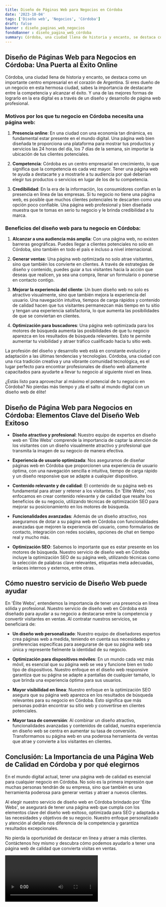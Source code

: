 ```yaml
---
title: Diseño de Páginas Web para Negocios en Córdoba
date: '2023-10-04'
tags: ['Diseño web', 'Negocios', 'Córdoba']
draft: false
banner : diseño_paginas_web_negocios
fondoBanner : diseño_pagina_web_córdoba
summary: Córdoba, una ciudad llena de historia y encanto, se destaca como un importante centro empresarial en el corazón de Argentina. Si eres dueño de un negocio en esta hermosa ciudad, sabes la importancia de destacarte entre la competencia y alcanzar el éxito. Y una de las mejores formas de lograrlo en la era digital es a través de un diseño y desarrollo de página web profesional.
---
```


## Diseño de Páginas Web para Negocios en Córdoba: Una Puerta al Éxito Online

Córdoba, una ciudad llena de historia y encanto, se destaca como un importante centro empresarial en el corazón de Argentina. Si eres dueño de un negocio en esta hermosa ciudad, sabes la importancia de destacarte entre la competencia y alcanzar el éxito. Y una de las mejores formas de lograrlo en la era digital es a través de un diseño y desarrollo de página web profesional.

### Motivos por los que tu negocio en Córdoba necesita una página web:

1. **Presencia online**: En una ciudad con una economía tan dinámica, es fundamental estar presente en el mundo digital. Una página web bien diseñada te proporciona una plataforma para mostrar tus productos y servicios las 24 horas del día, los 7 días de la semana, sin importar la ubicación de tus clientes potenciales.

2. **Competencia**: Córdoba es un centro empresarial en crecimiento, lo que significa que la competencia es cada vez mayor. Tener una página web te ayuda a destacarte y a mostrarle a tu audiencia por qué deberían elegir tus productos o servicios en lugar de los de tu competencia.

3. **Credibilidad**: En la era de la información, los consumidores confían en la presencia en línea de las empresas. Si tu negocio no tiene una página web, es posible que muchos clientes potenciales te descarten como una opción poco confiable. Una página web profesional y bien diseñada muestra que te tomas en serio tu negocio y le brinda credibilidad a tu marca.

### Beneficios del diseño web para tu negocio en Córdoba:

1. **Alcanzar a una audiencia más amplia**: Con una página web, no existen barreras geográficas. Puedes llegar a clientes potenciales no solo en Córdoba, sino también en todo el país e incluso a nivel internacional.

2. **Generar ventas**: Una página web optimizada no solo atrae visitantes, sino que también los convierte en clientes. A través de estrategias de diseño y contenido, puedes guiar a tus visitantes hacia la acción que deseas que realicen, ya sea una compra, llenar un formulario o ponerse en contacto contigo.

3. **Mejorar la experiencia del cliente**: Un buen diseño web no solo es atractivo visualmente, sino que también mejora la experiencia del usuario. Una navegación intuitiva, tiempos de carga rápidos y contenido de calidad hacen que tus visitantes permanezcan más tiempo en tu sitio y tengan una experiencia satisfactoria, lo que aumenta las posibilidades de que se conviertan en clientes.

4. **Optimización para buscadores**: Una página web optimizada para los motores de búsqueda aumenta las posibilidades de que tu negocio aparezca en los resultados de búsqueda relevantes. Esto te permite aumentar tu visibilidad y atraer tráfico cualificado hacia tu sitio web.

La profesión del diseño y desarrollo web está en constante evolución y adaptación a las últimas tendencias y tecnologías. Córdoba, una ciudad con una rica tradición creativa y una vibrante comunidad tecnológica, es el lugar perfecto para encontrar profesionales de diseño web altamente capacitados para ayudarte a llevar tu negocio al siguiente nivel en línea.

¿Estás listo para aprovechar al máximo el potencial de tu negocio en Córdoba? No pierdas más tiempo y ¡da el salto al mundo digital con un diseño web de élite!

<GifSeo />

<Cta />

## Diseño de Página Web para Negocios en Córdoba: Elementos Clave del Diseño Web Exitoso

- **Diseño atractivo y profesional**: Nuestro equipo de expertos en diseño web en 'Élite Webs' comprende la importancia de captar la atención de los visitantes con un diseño visualmente atractivo y profesional que transmita la imagen de su negocio de manera efectiva.

- **Experiencia de usuario optimizada**: Nos aseguramos de diseñar páginas web en Córdoba que proporcionen una experiencia de usuario óptima, con una navegación sencilla e intuitiva, tiempo de carga rápido y un diseño responsive que se adapte a cualquier dispositivo.

- **Contenido relevante y de calidad**: El contenido de su página web es fundamental para atraer y retener a los visitantes. En 'Élite Webs', nos enfocamos en crear contenido relevante y de calidad que resalte los beneficios de su negocio, utilizando técnicas de optimización SEO para mejorar su posicionamiento en los motores de búsqueda.

- **Funcionalidades avanzadas**: Además de un diseño atractivo, nos aseguramos de dotar a su página web en Córdoba con funcionalidades avanzadas que mejoren la experiencia del usuario, como formularios de contacto, integración con redes sociales, opciones de chat en tiempo real y mucho más.

- **Optimización SEO**: Sabemos lo importante que es estar presente en los motores de búsqueda. Nuestro servicio de diseño web en Córdoba incluye la optimización SEO de su página web, utilizando técnicas como la selección de palabras clave relevantes, etiquetas meta adecuadas, enlaces internos y externos, entre otras.

## Cómo nuestro servicio de Diseño Web puede ayudar

En 'Élite Webs', entendemos la importancia de tener una presencia en línea sólida y profesional. Nuestro servicio de diseño web en Córdoba está diseñado para ayudar a su negocio a destacarse entre la competencia y convertir visitantes en ventas. Al contratar nuestros servicios, se beneficiará de:

- **Un diseño web personalizado**: Nuestro equipo de diseñadores expertos crea páginas web a medida, teniendo en cuenta sus necesidades y preferencias específicas para asegurarse de que su página web sea única y represente fielmente la identidad de su negocio.

- **Optimización para dispositivos móviles**: En un mundo cada vez más móvil, es esencial que su página web se vea y funcione bien en todo tipo de dispositivos. Nuestro enfoque en el diseño web responsive garantiza que su página se adapte a pantallas de cualquier tamaño, lo que brinda una experiencia óptima para sus usuarios.

- **Mayor visibilidad en línea**: Nuestro enfoque en la optimización SEO asegura que su página web aparezca en los resultados de búsqueda relevantes para su negocio en Córdoba. Esto significa que más personas podrán encontrar su sitio web y convertirse en clientes potenciales.

- **Mayor tasa de conversión**: Al combinar un diseño atractivo, funcionalidades avanzadas y contenidos de calidad, nuestra experiencia en diseño web se centra en aumentar su tasa de conversión. Transformamos su página web en una poderosa herramienta de ventas que atrae y convierte a los visitantes en clientes.

## Conclusión: La Importancia de una Página Web de Calidad en Córdoba y por qué elegirnos

En el mundo digital actual, tener una página web de calidad es esencial para cualquier negocio en Córdoba. No solo es la primera impresión que muchas personas tendrán de su empresa, sino que también es una herramienta poderosa para generar ventas y atraer a nuevos clientes.

Al elegir nuestro servicio de diseño web en Córdoba brindado por 'Élite Webs', se asegurará de tener una página web que cumpla con los elementos clave del diseño web exitoso, optimizada para SEO y adaptada a las necesidades y objetivos de su negocio. Nuestro enfoque personalizado y atención al detalle nos diferencia de la competencia y garantiza resultados excepcionales.

No pierda la oportunidad de destacar en línea y atraer a más clientes. Contáctenos hoy mismo y descubra cómo podemos ayudarlo a tener una página web de calidad que convierta visitas en ventas.

<Video />

<CtaBot job='Negocios' city='Córdoba'/>

<Gmaps query='Córdoba+españa+maps' />